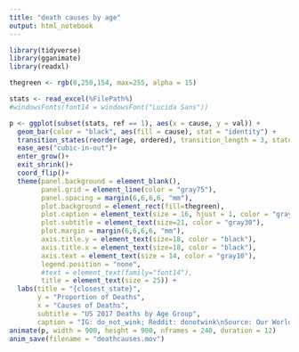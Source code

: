 ```yaml
---
title: "death causes by age"
output: html_notebook
---
```


```r
library(tidyverse)
library(gganimate)
library(readxl)

thegreen <- rgb(0,250,154, max=255, alpha = 15)

stats <- read_excel(%FilePath%)
#windowsFonts(font14 = windowsFont("Lucida Sans"))

p <- ggplot(subset(stats, ref == 1), aes(x = cause, y = val)) + 
  geom_bar(color = "black", aes(fill = cause), stat = "identity") +
  transition_states(reorder(age, ordered), transition_length = 3, state_length = 2) +
  ease_aes("cubic-in-out")+
  enter_grow()+
  exit_shrink()+
  coord_flip()+
  theme(panel.background = element_blank(),
        panel.grid = element_line(color = "gray75"),
        panel.spacing = margin(6,6,6,6, "mm"),
        plot.background = element_rect(fill=thegreen), 
        plot.caption = element_text(size = 16, hjust = 1, color = "gray40"), 
        plot.subtitle = element_text(size=21, color = "gray30"),
        plot.margin = margin(6,6,6,6, "mm"),
        axis.title.y = element_text(size=18, color = "black"), 
        axis.title.x = element_text(size=18, color = "black"), 
        axis.text = element_text(size = 14, color = "gray10"), 
        legend.position = "none",
        #text = element_text(family="font14"), 
        title = element_text(size = 25)) +
  labs(title = "{closest_state}", 
       y = "Proportion of Deaths",
       x = "Causes of Deaths",
       subtitle = "US 2017 Deaths by Age Group",
       caption = "IG: do_not_wink; Reddit: donotwink\nSource: Our World in Data\n*Only showing causes that are above 2% for at least one age group")
animate(p, width = 900, height = 900, nframes = 240, duration = 12)
anim_save(filename = "deathcauses.mov")
```
